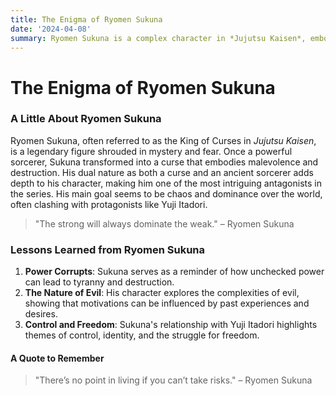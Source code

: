 ```yaml
---
title: The Enigma of Ryomen Sukuna  
date: '2024-04-08'  
summary: Ryomen Sukuna is a complex character in *Jujutsu Kaisen*, embodying chaos, power, and a fascinating duality.  
---
```


# The Enigma of Ryomen Sukuna

### A Little About Ryomen Sukuna

Ryomen Sukuna, often referred to as the King of Curses in *Jujutsu Kaisen*, is a legendary figure shrouded in mystery and fear. Once a powerful sorcerer, Sukuna transformed into a curse that embodies malevolence and destruction. His dual nature as both a curse and an ancient sorcerer adds depth to his character, making him one of the most intriguing antagonists in the series. His main goal seems to be chaos and dominance over the world, often clashing with protagonists like Yuji Itadori.

> "The strong will always dominate the weak." – Ryomen Sukuna

### Lessons Learned from Ryomen Sukuna

1. **Power Corrupts**: Sukuna serves as a reminder of how unchecked power can lead to tyranny and destruction.
2. **The Nature of Evil**: His character explores the complexities of evil, showing that motivations can be influenced by past experiences and desires.
3. **Control and Freedom**: Sukuna's relationship with Yuji Itadori highlights themes of control, identity, and the struggle for freedom.

#### A Quote to Remember

> "There’s no point in living if you can’t take risks." – Ryomen Sukuna